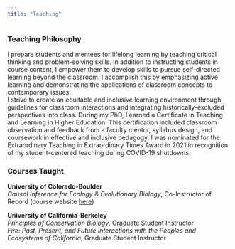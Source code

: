 ```yaml
---
title: "Teaching"
---
```


### Teaching Philosophy  
I prepare students and mentees for lifelong learning by teaching critical thinking and problem-solving skills. In addition to instructing students in course content, I empower them to develop skills to pursue self-directed learning beyond the classroom. I accomplish this by emphasizing active learning and demonstrating the applications of classroom concepts to contemporary issues.   
I strive to create an equitable and inclusive learning environment through guidelines for classroom interactions and integrating historically-excluded perspectives into class. During my PhD, I earned a Certificate in Teaching and Learning in Higher Education. This certification included classroom observation and feedback from a faculty mentor, syllabus design, and coursework in effective and inclusive pedagogy. I was nominated for the Extraordinary Teaching in Extraordinary Times Award in 2021 in recognition of my student-centered teaching during COVID-19 shutdowns.

### Courses Taught 
**University of Colorado-Boulder**  
*Causal Inference for Ecology & Evolutionary Biology*, Co-Instructor of Record (course website [here](https://katherinesiegel.github.io/EBIOcausalinference/))

**University of California-Berkeley**  
*Principles of Conservation Biology*, Graduate Student Instructor  
*Fire: Past, Present, and Future Interactions with the Peoples and Ecosystems of California*, Graduate Student Instructor